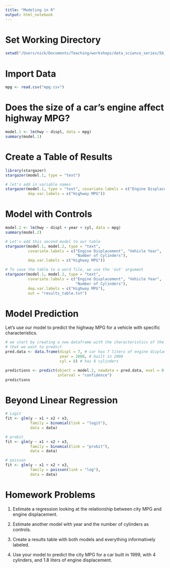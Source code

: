 ```yaml
---
title: "Modeling in R"
output: html_notebook
---
```


# Set Working Directory

```r
setwd("/Users/nick/Documents/Teaching/workshops/data_science_series/5b_r_modeling")
```


# Import Data

```r
mpg <- read.csv("mpg.csv")
```


# Does the size of a car's engine affect highway MPG?

```r
model.1 <- lm(hwy ~ displ, data = mpg)
summary(model.1)
```


# Create a Table of Results

```r
library(stargazer)
stargazer(model.1, type = "text")

# let's add in variable names
stargazer(model.1, type = "text", covariate.labels = c("Engine Displacement"),
          dep.var.labels = c("Highway MPG"))
```


# Model with Controls

```r
model.2 <- lm(hwy ~ displ + year + cyl, data = mpg)
summary(model.2)

# Let's add this second model to our table
stargazer(model.1, model.2, type = "text", 
          covariate.labels = c("Engine Displacement", "Vehicle Year", 
                               "Number of Cylinders"), 
          dep.var.labels = c("Highway MPG"))

# To save the table to a word file, we use the 'out' argument
stargazer(model.1, model.2, type = "text", 
          covariate.labels = c("Engine Displacement", "Vehicle Year", 
                               "Number of Cylinders"), 
          dep.var.labels = c("Highway MPG"),
          out = "results_table.txt")
```


# Model Prediction

Let's use our model to predict the highway MPG for a vehicle with specific characteristics.

```r
# we start by creating a new dataframe with the characteristics of the car
# that we want to predict
pred.data <- data.frame(displ = 7, # car has 7 liters of engine displacement
                        year = 2008, # built in 2008
                        cyl = 8) # has 8 cylinders

predictions <- predict(object = model.2, newdata = pred.data, evel = 0.95, 
                       interval = "confidence")
predictions
```



# Beyond Linear Regression

```r
# Logit
fit <- glm(y ~ x1 + x2 + x3,
           family = binomial(link = "logit"),
           data = data)

# probit
fit <- glm(y ~ x1 + x2 + x3,
           family = binomial(link = "probit"),
           data = data)

# poisson
fit <- glm(y ~ x1 + x2 + x3,
           family = poisson(link = "log"),
           data = data)
```


# Homework Problems

1. Estimate a regression looking at the relationship between city MPG and 
engine displacement.


2. Estimate another model with year and the number of cylinders as controls.


3. Create a results table with both models and everything informatively labeled. 


4. Use your model to predict the city MPG for a car built in 1999, with 4 cylinders, and 1.8 liters of engine displacement. 